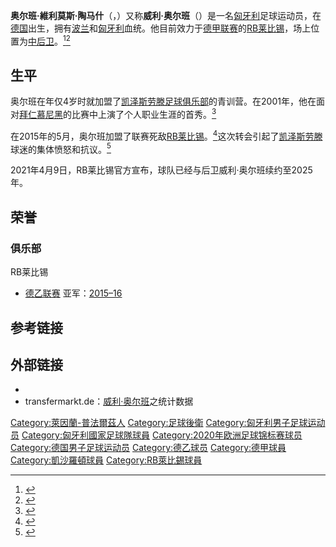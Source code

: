 {{noteTA|G1=足球|G2=德甲
|T=zh-hans:威利·奥尔班;zh-hk:韋利·柯賓;zh-tw:威利·奧班
|1=zh-hans:威利·奥尔班;zh-hk:韋利·柯賓;zh-tw:威利·奧班
|2=zh-hans:奥尔班;zh-hk:柯賓;zh-tw:奧班
}}
{{eastern name order|[[匈牙利语|匈牙利语]]}}
{{Infobox football biography
| name        = 威利·奥尔班<br>Willi Orban
| image       = Willi Orban am Trainingszentrum RB Leipzig am Cottaweg (cropped).png
| fullname    = 威利·奥尔班
| birth_date  = {{birth date and age|1992|11|3|df=y}}
| birth_place = [[德国|德国]][[凯泽斯劳滕|凯泽斯劳滕]]
| height      = {{convert|1.85|m|abbr=on}}
| position    = [[中后卫|中后卫]]
| currentclub = [[RB莱比锡|RB莱比锡]]
| clubnumber  = 4
| youthyears1 = 1997–2011 | youthclubs1 = [[凯泽斯劳滕足球俱乐部|凯泽斯劳滕]]
| years1 = 2011–2013 | caps1 = 35 | goals1 = 7 | clubs1 = [[凯泽斯劳滕足球俱乐部|凯泽斯劳滕]]二队
| years2 = 2011–2015 | caps2 = 68 | goals2 = 7 | clubs2 = [[凯泽斯劳滕足球俱乐部|凯泽斯劳滕]]
| years3 = 2015–     | caps3 = 151 | goals3 = 16 | clubs3 = [[RB莱比锡|RB莱比锡]]
| nationalyears1 = 2014– | nationalteam1 = [[德国21岁以下国家足球队|德国U21]] | nationalcaps1 = 2 | nationalgoals1 = 0
| nationalyears2 = 2018– | nationalteam2 = [[匈牙利國家足球隊|匈牙利]] | nationalcaps2 = 25 | nationalgoals2 = 5
| club-update = 2021年5月22日
| ntupdate    = 2021年6月24日
}}
'''奥尔班·維利莫斯·陶马什'''（{{lang-hu|Orbán Vilmos Tamás}}，{{bd|1992年|11月3日}}）又称'''威利·奥尔班'''（{{lang-de|Willi Orban}}）是一名[[匈牙利|匈牙利]]足球运动员，在[[德国|德国]]出生，拥有[[波兰|波兰]]和[[匈牙利|匈牙利]]血统。他目前效力于[[德甲联赛|德甲联赛]]的[[RB莱比锡|RB莱比锡]]，场上位置为[[中后卫|中后卫]]。<ref>{{cite web | url = http://www.bundesliga.de/en/liga/clubs/1-fc-kaiserslautern/index.php?firsttab=kader&player=45369 | title = 1. FC Kaiserslautern | publisher = bundesliga.de | accessdate =2012年5月2日}}</ref><ref>{{cite web | url = http://www.worldfootball.net/spieler_profil/willi-orban/ | title = Willi Orban | publisher = worldfootball.net | accessdate =2012年5月2日}}</ref>

== 生平 ==
奥尔班在年仅4岁时就加盟了[[凯泽斯劳滕足球俱乐部|凯泽斯劳滕足球俱乐部]]的青训营。在2001年，他在面对[[拜仁慕尼黑足球俱乐部|拜仁慕尼黑]]的比赛中上演了个人职业生涯的首秀。<ref>{{cite web|title=Bayern schon auf Betriebstemperatur|language=de|url=http://www.fussballdaten.de/bundesliga/2012/4/klautern-bmuenchen/|publisher=Fussballdaten|access-date=2016-11-27|archive-date=2015-09-24|archive-url=https://web.archive.org/web/20150924131852/http://www.fussballdaten.de/bundesliga/2012/4/klautern-bmuenchen/|dead-url=no}}</ref>

在2015年的5月，奥尔班加盟了联赛死敌[[RB莱比锡|RB莱比锡]]。<ref>{{cite web|title=Orban wechselt zu RB Leipzig|url=http://www.sport1.de/fussball/bundesliga/2015/05/2-bundesliga-willi-orban-vom-1-fc-kaiserslautern-zu-rb-leipzig|publisher=Sport1|language=de|access-date=2016-11-27|archive-date=2015-09-02|archive-url=https://web.archive.org/web/20150902053829/http://www.sport1.de/fussball/bundesliga/2015/05/2-bundesliga-willi-orban-vom-1-fc-kaiserslautern-zu-rb-leipzig|dead-url=no}}</ref>这次转会引起了[[凯泽斯劳滕足球俱乐部|凯泽斯劳滕]]球迷的集体愤怒和抗议。<ref>{{cite web|title=Fan-Hass auf Orban|url=http://www.bild.de/sport/fussball/fc-kaiserslautern/fan-hass-auf-orban-41172078.bild.html|publisher=Bild|language=de|access-date=2016-11-27|archive-date=2015-09-24|archive-url=https://web.archive.org/web/20150924130115/http://www.bild.de/sport/fussball/fc-kaiserslautern/fan-hass-auf-orban-41172078.bild.html|dead-url=no}}</ref>

2021年4月9日，RB莱比锡官方宣布，球队已经与后卫威利·奥尔班续约至2025年。

==荣誉==

===俱乐部===

;RB莱比锡
* [[德乙联赛|德乙联赛]] 亚军：[[2015年至2016年德国足球乙级联赛|2015–16]]

==参考链接==
{{Reflist}}

== 外部链接 ==
*{{Fussballdaten|orbanwilli|威利·奥尔班}}
*transfermarkt.de：[https://www.transfermarkt.com/willi-orban/profil/spieler/93740 威利·奥尔班]{{Wayback|url=https://www.transfermarkt.com/willi-orban/profil/spieler/93740 |date=20200405133237 }}之统计数据{{en icon}}

{{RB莱比锡球员名单}}
{{2020年欧洲足球锦标赛匈牙利参赛名单}}

{{Authority control}}
{{DEFAULTSORT:Orban, Willi}}
[[Category:萊因蘭-普法爾茲人|Category:萊因蘭-普法爾茲人]]
[[Category:足球後衛|Category:足球後衛]]
[[Category:匈牙利男子足球运动员|Category:匈牙利男子足球运动员]]
[[Category:匈牙利國家足球隊球員|Category:匈牙利國家足球隊球員]]
[[Category:2020年欧洲足球锦标赛球员|Category:2020年欧洲足球锦标赛球员]]
[[Category:德国男子足球运动员|Category:德国男子足球运动员]]
[[Category:德乙球员|Category:德乙球员]]
[[Category:德甲球員|Category:德甲球員]]
[[Category:凱沙羅頓球員|Category:凱沙羅頓球員]]
[[Category:RB萊比錫球員|Category:RB萊比錫球員]]